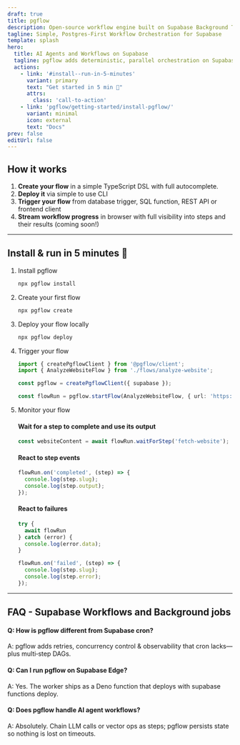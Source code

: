 ```yaml
---
draft: true
title: pgflow
description: Open-source workflow engine built on Supabase Background Tasks and Queues. Run complex workflows entirely within Supabase - no external hosting needed.
tagline: Simple, Postgres-First Workflow Orchestration for Supabase
template: splash
hero:
  title: AI Agents and Workflows on Supabase
  tagline: pgflow adds deterministic, parallel orchestration on Supabase Edge Functions - no extra servers.
  actions:
    - link: '#install--run-in-5-minutes'
      variant: primary
      text: "Get started in 5 min 🚀"
      attrs:
        class: 'call-to-action'
    - link: 'pgflow/getting-started/install-pgflow/'
      variant: minimal
      icon: external
      text: "Docs"
prev: false
editUrl: false
---
```



## How it works

1. **Create your flow** in a simple TypeScript DSL with full autocomplete.
2. **Deploy it** via simple to use CLI
3. **Trigger your flow** from database trigger, SQL function, REST API or frontend client
4. **Stream workflow progress** in browser with full visibility into steps and their results (coming soon!)

---

## Install & run in 5 minutes 🚀

<Steps>

1. Install pgflow

    ```typescript
    npx pgflow install
    ```

2. Create your first flow

    ```typescript
    npx pgflow create
    ```

3. Deploy your flow locally

    ```bash
    npx pgflow deploy
    ```

4. Trigger your flow

    ```typescript
    import { createPgflowClient } from '@pgflow/client';
    import { AnalyzeWebsiteFlow } from './flows/analyze-website';

    const pgflow = createPgflowClient({ supabase });

    const flowRun = pgflow.startFlow(AnalyzeWebsiteFlow, { url: 'https://supabase.com' });
    ```

5. Monitor your flow

    #### Wait for a step to complete and use its output

    ```typescript
    const websiteContent = await flowRun.waitForStep('fetch-website');
    ```

    #### React to step events

    ```typescript
    flowRun.on('completed', (step) => { 
      console.log(step.slug);
      console.log(step.output);
    });
    ```

    #### React to failures

    ```typescript
    try {
      await flowRun
    } catch (error) {
      console.log(error.data);
    }

    flowRun.on('failed', (step) => { 
      console.log(step.slug);
      console.log(step.error);
    });
    ```
</Steps>

---

## FAQ - Supabase Workflows and Background jobs

#### Q: How is pgflow different from Supabase cron?

A: pgflow adds retries, concurrency control & observability that cron lacks—plus multi‑step DAGs.

#### Q: Can I run pgflow on Supabase Edge?

A: Yes. The worker ships as a Deno function that deploys with supabase functions deploy.

#### Q: Does pgflow handle AI agent workflows?
A: Absolutely. Chain LLM calls or vector ops as steps; pgflow persists state so nothing is lost on timeouts.
